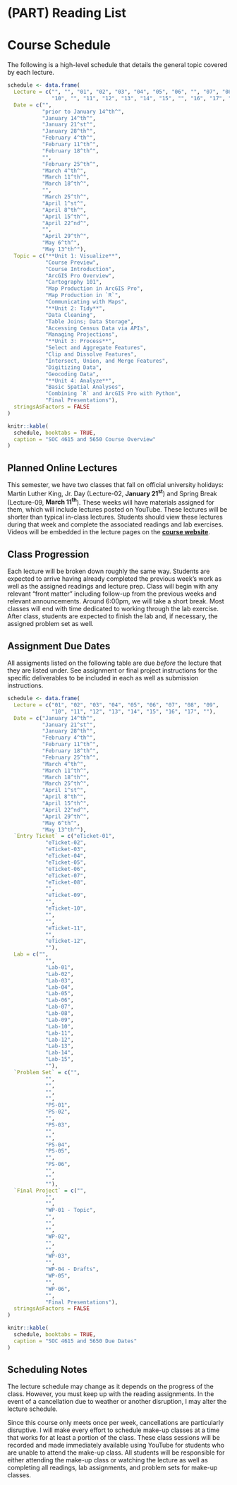 # (PART) Reading List {-}

# Course Schedule

The following is a high-level schedule that details the general topic covered by each lecture.

```r
schedule <- data.frame(
  Lecture = c("", "", "01", "02", "03", "04", "05", "06", "", "07", "08", "09", 
              "10", "", "11", "12", "13", "14", "15", "", "16", "17", ""),
  Date = c("",
           "prior to January 14^th^", 
           "January 14^th^", 
           "January 21^st^", 
           "January 28^th^",  
           "February 4^th^", 
           "February 11^th^",
           "February 18^th^",
           "",
           "February 25^th^", 
           "March 4^th^", 
           "March 11^th^", 
           "March 18^th^", 
           "", 
           "March 25^th^", 
           "April 1^st^", 
           "April 8^th^", 
           "April 15^th^", 
           "April 22^nd^", 
           "",
           "April 29^th^", 
           "May 6^th^",
           "May 13^th^"),
  Topic = c("**Unit 1: Visualize**",
            "Course Preview", 
            "Course Introduction", 
            "ArcGIS Pro Overview", 
            "Cartography 101", 
            "Map Production in ArcGIS Pro", 
            "Map Production in `R`", 
            "Communicating with Maps", 
            "**Unit 2: Tidy**",
            "Data Cleaning", 
            "Table Joins; Data Storage", 
            "Accessing Census Data via APIs", 
            "Managing Projections", 
            "**Unit 3: Process**", 
            "Select and Aggregate Features", 
            "Clip and Dissolve Features", 
            "Intersect, Union, and Merge Features", 
            "Digitizing Data", 
            "Geocoding Data", 
            "**Unit 4: Analyze**",
            "Basic Spatial Analyses", 
            "Combining `R` and ArcGIS Pro with Python", 
            "Final Presentations"),
  stringsAsFactors = FALSE
)

knitr::kable(
  schedule, booktabs = TRUE,
  caption = "SOC 4615 and 5650 Course Overview"
)
```

## Planned Online Lectures

This semester, we have two classes that fall on official university holidays: Martin Luther King, Jr. Day (Lecture-02, **January 21^st^**) and Spring Break (Lecture-09, **March 11^th^**). These weeks will have materials assigned for them, which will include lectures posted on YouTube. These lectures will be shorter than typical in-class lectures. Students should view these lectures during that week and complete the associated readings and lab exercises. Videos will be embedded in the lecture pages on the [**course website**](https://slu-soc5650.github.io/).

## Class Progression

Each lecture will be broken down roughly the same way. Students are expected to arrive having already completed the previous week's work as well as the assigned readings and lecture prep. Class will begin with any relevant "front matter" including follow-up from the previous weeks and relevant announcements. Around 6:00pm, we will take a short break. Most classes will end with time dedicated to working through the lab exercise. After class, students are expected to finish the lab and, if necessary, the assigned problem set as well.

## Assignment Due Dates
All assigments listed on the following table are due *before* the lecture that they are listed under. See assignment or final project instructions for the specific deliverables to be included in each as well as submission instructions.

```r
schedule <- data.frame(
  Lecture = c("01", "02", "03", "04", "05", "06", "07", "08", "09", 
              "10", "11", "12", "13", "14", "15", "16", "17", ""),
  Date = c("January 14^th^", 
           "January 21^st^", 
           "January 28^th^",  
           "February 4^th^", 
           "February 11^th^",
           "February 18^th^",
           "February 25^th^", 
           "March 4^th^", 
           "March 11^th^", 
           "March 18^th^", 
           "March 25^th^", 
           "April 1^st^", 
           "April 8^th^", 
           "April 15^th^", 
           "April 22^nd^", 
           "April 29^th^", 
           "May 6^th^",
           "May 13^th^"),
  `Entry Ticket` = c("eTicket-01", 
            "eTicket-02", 
            "eTicket-03", 
            "eTicket-04", 
            "eTicket-05", 
            "eTicket-06",
            "eTicket-07", 
            "eTicket-08", 
            "", 
            "eTicket-09", 
            "", 
            "eTicket-10", 
            "", 
            "", 
            "eTicket-11", 
            "", 
            "eTicket-12", 
            ""),
  Lab = c("", 
            "", 
            "Lab-01", 
            "Lab-02", 
            "Lab-03", 
            "Lab-04",
            "Lab-05", 
            "Lab-06", 
            "Lab-07", 
            "Lab-08", 
            "Lab-09", 
            "Lab-10", 
            "Lab-11", 
            "Lab-12", 
            "Lab-13", 
            "Lab-14", 
            "Lab-15", 
            ""),
  `Problem Set` = c("", 
            "", 
            "", 
            "", 
            "", 
            "PS-01",
            "PS-02", 
            "", 
            "PS-03", 
            "", 
            "", 
            "PS-04", 
            "PS-05", 
            "", 
            "PS-06", 
            "", 
            "", 
            ""),
  `Final Project` = c("", 
            "", 
            "", 
            "WP-01 - Topic", 
            "", 
            "",
            "", 
            "WP-02", 
            "", 
            "", 
            "WP-03", 
            "", 
            "WP-04 - Drafts", 
            "WP-05", 
            "", 
            "WP-06", 
            "", 
            "Final Presentations"),
  stringsAsFactors = FALSE
)

knitr::kable(
  schedule, booktabs = TRUE,
  caption = "SOC 4615 and 5650 Due Dates"
)
```

## Scheduling Notes

The lecture schedule may change as it depends on the progress of the class. However, you must keep up with the reading assignments. In the event of a cancellation due to weather or another disruption, I may alter the lecture schedule.

Since this course only meets once per week, cancellations are particularly disruptive. I will make every effort to schedule make-up classes at a time that works for at least a portion of the class. These class sessions will be recorded and made immediately available using YouTube for students who are unable to attend the make-up class. All students will be responsible for either attending the make-up class or watching the lecture as well as completing all readings, lab assignments, and problem sets for make-up classes.

